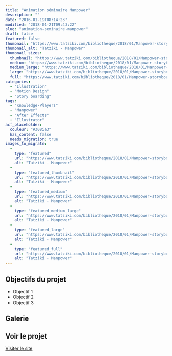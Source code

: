 ```yaml
---
title: "Animation séminaire Manpower"
description: ""
date: "2016-01-19T08:14:23"
modified: "2018-01-21T09:43:22"
slug: "animation-seminaire-manpower"
draft: false
featured: false
thumbnail: "https://www.tatziki.com/bibliotheque/2018/01/Manpower-storyboard-zoom.jpg"
thumbnail_alt: "Tatziki - Manpower"
thumbnail_sizes:
  thumbnail: "https://www.tatziki.com/bibliotheque/2018/01/Manpower-storyboard-zoom-150x150.jpg"
  medium: "https://www.tatziki.com/bibliotheque/2018/01/Manpower-storyboard-zoom-300x150.jpg"
  medium_large: "https://www.tatziki.com/bibliotheque/2018/01/Manpower-storyboard-zoom-768x384.jpg"
  large: "https://www.tatziki.com/bibliotheque/2018/01/Manpower-storyboard-zoom-1024x512.jpg"
  full: "https://www.tatziki.com/bibliotheque/2018/01/Manpower-storyboard-zoom.jpg"
categories:
  - "Illustration"
  - "Motion Design"
  - "Story boarding"
tags:
  - "Knowledge-Players"
  - "Manpower"
  - "After Effects"
  - "Illustrator"
acf_placeholder:
  couleur: "#3085a3"
  has_content: false
  needs_migration: true
images_to_migrate:
  -
    type: "featured"
    url: "https://www.tatziki.com/bibliotheque/2018/01/Manpower-storyboard-zoom.jpg"
    alt: "Tatziki - Manpower"
  -
    type: "featured_thumbnail"
    url: "https://www.tatziki.com/bibliotheque/2018/01/Manpower-storyboard-zoom-150x150.jpg"
    alt: "Tatziki - Manpower"
  -
    type: "featured_medium"
    url: "https://www.tatziki.com/bibliotheque/2018/01/Manpower-storyboard-zoom-300x150.jpg"
    alt: "Tatziki - Manpower"
  -
    type: "featured_medium_large"
    url: "https://www.tatziki.com/bibliotheque/2018/01/Manpower-storyboard-zoom-768x384.jpg"
    alt: "Tatziki - Manpower"
  -
    type: "featured_large"
    url: "https://www.tatziki.com/bibliotheque/2018/01/Manpower-storyboard-zoom-1024x512.jpg"
    alt: "Tatziki - Manpower"
  -
    type: "featured_full"
    url: "https://www.tatziki.com/bibliotheque/2018/01/Manpower-storyboard-zoom.jpg"
    alt: "Tatziki - Manpower"
---
```


## Objectifs du projet

<!-- TODO: Ajouter les objectifs depuis ACF -->
- Objectif 1
- Objectif 2
- Objectif 3

## Galerie

<!-- TODO: Ajouter les images du projet -->

## Voir le projet

[Visiter le site](https://www.tatziki.com/animation-seminaire-manpower/)

